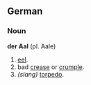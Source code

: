 ==German==
===Noun===
'''der Aal''' (pl. Aale)
# [[eel]].
# bad [[crease]] or [[crumple]].
# ''(slang)'' [[torpedo]].